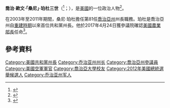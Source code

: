 {{noteTA
|G1=PresidentsUS
|1=zh-hans:珀杜;zh-hant:珀杜;zh-tw:帕度;
}}
{{Infobox Officeholder
|name          = 桑尼·珀杜<br>Sonny Perdue
|image         = Secretary Sonny Perdue official photo.jpg
|office        = [[美國農業部長|美國農業部長]]
|president     = [[當勞·特朗普|當勞·特朗普]]
|deputy        = 
|term_start    = 2017年4月25日
|term_end      =2021年1月20日 
|predecessor   = [[汤姆·维尔萨克|汤姆·维尔萨克]]
|successor     =[[汤姆·维尔萨克|汤姆·维尔萨克]] 
|order1        = 第81任{{le|喬治亞州州長|List of Governors of Georgia}}
|lieutenant1   = {{le|馬克·泰勒 (政治人物)|Mark Taylor (politician)|馬克·泰勒}}<br>{{le|凱西·卡格爾|Casey Cagle}}
|term_start1   = 2003年1月13日
|term_end1     = 2011年1月10日
|predecessor1  = {{le|羅伊·巴恩斯|Roy Barnes}}
|successor1    = [[南森·迪爾|南森·迪爾]]
|state_senate2 = 喬治亞州
|district2     = 十八
|term_start2   = 1991年
|term_end2     = 2001年
|predecessor2  = [[埃德·巴克_(政治人物)|埃德·巴克]]
|successor2    = {{le|羅斯·托勒森|Ross Tolleson}}
|birth_name    = 喬治·歐文·珀杜三世<br>George Ervin Perdue III
|birth_date    = {{birth date and age|1946|12|20}}
|birth_place   = [[美國|美國]][[喬治亞州|喬治亞州]][[佩里_(喬治亞州)|佩里]]
|death_date    =
|death_place   =
|party         = [[民主黨_(美國)|民主黨]]{{small|（1998年前）}}<br>[[共和黨_(美國)|共和黨]]{{small|（1998年－）}}
|spouse        = 瑪麗·魯夫（Mary Ruff）
|education     = [[喬治亞大學|喬治亞大學]]{{small|（[[理學士|BS]]、[[兽医|DVM]]）}}
|signature     = Sonny Perdue signature.svg
|allegiance    = {{flag|United States}}
|branch        = {{air force|USA|name=美國空軍}}
|serviceyears  = 1971－1974
|rank          = [[File:US_military_captain's_rank.gif|18px]] [[上尉_(美國O-3)|上尉]]
|footnotes     =
}}
'''喬治·歐文·「桑尼」·珀杜三世'''（{{lang-en|George Ervin "Sonny" Perdue III}}<ref>{{Cite web |url=http://www.georgiaencyclopedia.org/nge/Article.jsp?id=h-2801 |title=Inscoe, John C., [[New_Georgia_Encyclopedia|New Georgia Encyclopedia]] entry on Sonny Perdue, [[University_of_Georgia|University of Georgia]], 2/6/2004 |accessdate=2017-01-21 |archive-date=2013-02-01 |archive-url=https://web.archive.org/web/20130201015251/http://www.georgiaencyclopedia.org/nge/Article.jsp?id=h-2801 |dead-url=no }}</ref>；{{bd|1946年|12月20日}}），是[[美國|美國]]的一位政治人物<ref>{{Cite web |url=http://www.theatlantic.com/politics/archive/2014/05/meet-david-perdue-he-might-be-georgias-next-senator/371308/ |title=Meet David Perdue—He Might Be Georgia's Next Senator |accessdate=2016-01-04 |archive-date=2015-12-21 |archive-url=https://web.archive.org/web/20151221143810/http://www.theatlantic.com/politics/archive/2014/05/meet-david-perdue-he-might-be-georgias-next-senator/371308/ |dead-url=no }}</ref>。

在2003年至2011年期間，桑尼·珀杜擔任第81任[[喬治亞州|喬治亞州]]州長職務。珀杜是喬治亞州自[[重建時期|重建時期]]以來首位共和黨州長。他於2017年4月24日獲參議院確認[[美國農業部長|美國農業部長]]任命<ref>{{cite web |url=https://www.senate.gov/legislative/LIS/roll_call_lists/roll_call_vote_cfm.cfm?congress=115&session=1&vote=00112 |title=U.S. Senate: U.S. Senate Roll Call Votes 115th Congress - 1st Session |publisher=Senate.gov |date= |accessdate=2017-06-13 |archive-date=2018-07-09 |archive-url=https://web.archive.org/web/20180709155002/https://www.senate.gov/legislative/LIS/roll_call_lists/roll_call_vote_cfm.cfm?congress=115&session=1&vote=00112 |dead-url=no }}</ref>。

== 參考資料 ==
{{reflist}}

{{Donald Trump cabinet}}
{{US Presidential Line of Succession}}
{{美国农业部长}}
{{Authority control}}

{{DEFAULTSORT:Perdue, Sonny}}
[[Category:美國共和黨州長|Category:美國共和黨州長]]
[[Category:乔治亚州州长|Category:乔治亚州州长]]
[[Category:喬治亞州參議員|Category:喬治亞州參議員]]
[[Category:美國空軍軍官|Category:美國空軍軍官]]
[[Category:喬治亞大學校友|Category:喬治亞大學校友]]
[[Category:2012年美國總統選舉候選人|Category:2012年美國總統選舉候選人]]
[[Category:乔治亚州军人|Category:乔治亚州军人]]